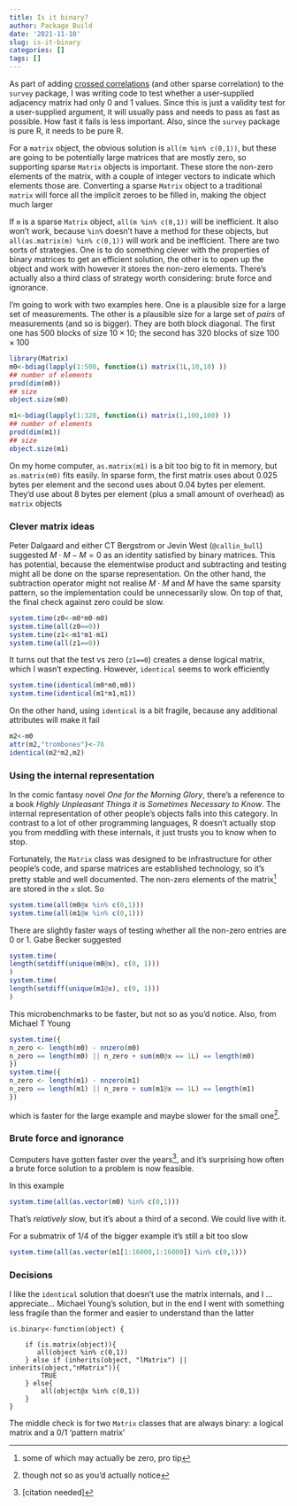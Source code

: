 ```yaml
---
title: Is it binary?
author: Package Build
date: '2021-11-10'
slug: is-it-binary
categories: []
tags: []
---
```


As part of adding [crossed correlations](https://notstatschat.rbind.io/2021/09/18/crossed-clustering-and-parallel-invention/) (and other sparse correlation) to the `survey` package, I was writing code to test whether a user-supplied adjacency matrix had only 0 and 1 values. Since this is just a validity test for a user-supplied argument, it will usually pass and needs to pass as fast as possible. How fast it fails is less important.  Also, since the `survey` package is pure R, it needs to be pure R.

For a `matrix` object, the obvious solution is `all(m %in% c(0,1))`, but these are going to be potentially large matrices that are mostly zero, so supporting sparse `Matrix` objects is important. These store the non-zero elements of the matrix, with a couple of integer vectors to indicate which elements those are. Converting a sparse `Matrix` object to a traditional `matrix` will force all the implicit zeroes to be filled in, making the object much larger

If `m` is a sparse `Matrix` object, `all(m %in% c(0,1))` will be inefficient.  It also won't work, because `%in%` doesn't have a method for these objects, but `all(as.matrix(m) %in% c(0,1))` will work and be inefficient. There are two sorts of strategies. One is to do something clever with the properties of binary matrices to get an efficient solution, the other is to open up the object and work with however it stores the non-zero elements.  There's actually also a third class of strategy worth considering: brute force and ignorance. 

I'm going to work with two examples here. One is a plausible size for a large set of measurements. The other is a plausible size for a large set of *pairs* of measurements (and so is bigger). They are both block diagonal. The first one has 500 blocks of size $10\times 10$; the second has 320 blocks of size $100\times 100$

```r
library(Matrix)
m0<-bdiag(lapply(1:500, function(i) matrix(1L,10,10) ))
## number of elements
prod(dim(m0))
## size
object.size(m0)

m1<-bdiag(lapply(1:320, function(i) matrix(1,100,100) ))
## number of elements
prod(dim(m1))
## size
object.size(m1)
```

On my home computer, `as.matrix(m1)` is a bit too big to fit in memory, but `as.matrix(m0)` fits easily. In sparse form, the first matrix uses about 0.025 bytes per element and the second uses about 0.04 bytes per element. They'd use about 8 bytes per element (plus a small amount of overhead) as `matrix` objects

### Clever matrix ideas 

Peter Dalgaard and either CT Bergstrom or Jevin West (`@callin_bull`) suggested $M\cdot M-M=0$ as an identity satisfied by binary matrices.  This has potential, because the elementwise product and subtracting and testing might all be done on the sparse representation.  On the other hand, the subtraction operator might not realise $M\cdot M$ and $M$ have the same sparsity pattern, so the implementation could be unnecessarily slow. On top of that, the final check against zero could be slow.

```r
system.time(z0<-m0*m0-m0)
system.time(all(z0==0))
system.time(z1<-m1*m1-m1)
system.time(all(z1==0))
```
It turns out that the test vs zero (`z1==0`) creates a dense logical matrix, which I wasn't expecting. However, `identical` seems to work efficiently

```r
system.time(identical(m0*m0,m0))
system.time(identical(m1*m1,m1))
```

On the other hand, using `identical` is a bit fragile, because any additional attributes will make it fail

```r
m2<-m0
attr(m2,"trombones")<-76
identical(m2*m2,m2)
```

### Using the internal representation

In the comic fantasy novel *One for the Morning Glory*, there's a reference to a book *Highly Unpleasant Things it is Sometimes Necessary to Know*. The internal representation of other people's objects falls into this category.  In contrast to a lot of other programming languages, R doesn't actually stop you from meddling with these internals, it just trusts you to know when to stop. 

Fortunately, the `Matrix` class was designed to be infrastructure for other people's code, and sparse matrices are established technology, so it's pretty stable and well documented.  The non-zero elements of the matrix^[some of which may actually be zero, pro tip] are stored in the `x` slot. So

```r
system.time(all(m0@x %in% c(0,1)))
system.time(all(m1@x %in% c(0,1)))
```

There are slightly faster ways of testing whether all the non-zero entries are 0 or 1. Gabe Becker suggested 

```r
system.time(
length(setdiff(unique(m0@x), c(0, 1)))
)
system.time(
length(setdiff(unique(m1@x), c(0, 1))) 
)
```

This microbenchmarks to be faster, but not so as you'd notice. Also, from Michael T Young 

```r
system.time({
n_zero <- length(m0) - nnzero(m0) 
n_zero == length(m0) || n_zero + sum(m0@x == 1L) == length(m0)
})
system.time({
n_zero <- length(m1) - nnzero(m1) 
n_zero == length(m1) || n_zero + sum(m1@x == 1L) == length(m1)
})
```
which is faster for the large example and maybe slower for the small one^[though not so as you'd actually notice].


### Brute force and ignorance

Computers have gotten faster over the years^[[citation needed]], and it's surprising how often a brute force solution to a problem is now feasible. 

In this example

```r
system.time(all(as.vector(m0) %in% c(0,1)))
```
That's *relatively* slow, but it's about a third of a second. We could live with it.  

For a submatrix of 1/4 of the bigger example it's still a bit too slow 
```r
system.time(all(as.vector(m1[1:16000,1:16000]) %in% c(0,1)))
```


### Decisions

I like the `identical` solution that doesn't use the matrix internals, and I ... appreciate... Michael Young's solution, but in the end I went with something less fragile than the former and easier to understand than the latter

```
is.binary<-function(object) {

    if (is.matrix(object)){
       all(object %in% c(0,1))
    } else if (inherits(object, "lMatrix") || inherits(object,"nMatrix")){
        TRUE
    } else{
        all(object@x %in% c(0,1))
    }
}
```

The middle check is for two `Matrix` classes that are always binary: a logical matrix and a 0/1 'pattern matrix'
